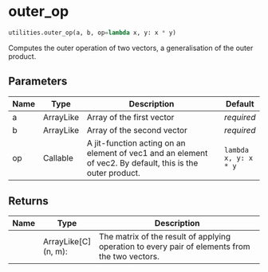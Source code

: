 # outer_op { #jaxidem.utilities.outer_op }

```python
utilities.outer_op(a, b, op=lambda x, y: x * y)
```

Computes the outer operation of two vectors, a generalisation of the outer
product.

## Parameters {.doc-section .doc-section-parameters}

| Name   | Type      | Description                                                                                                | Default              |
|--------|-----------|------------------------------------------------------------------------------------------------------------|----------------------|
| a      | ArrayLike | Array of the first vector                                                                                  | _required_           |
| b      | ArrayLike | Array of the second vector                                                                                 | _required_           |
| op     | Callable  | A jit-function acting on an element of vec1 and an element of vec2. By default, this is the outer product. | `lambda x, y: x * y` |

## Returns {.doc-section .doc-section-returns}

| Name   | Type                   | Description                                                                                    |
|--------|------------------------|------------------------------------------------------------------------------------------------|
|        | ArrayLike\[C\] (n, m): | The matrix of the result of applying operation to every pair of elements from the two vectors. |